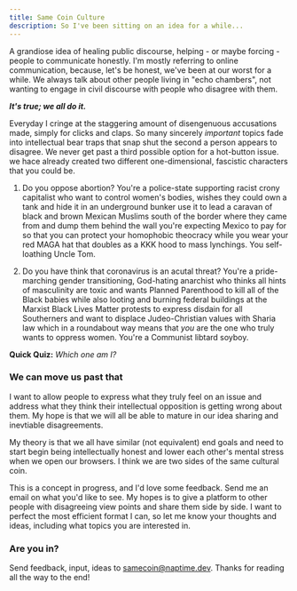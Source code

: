 ```yaml
---
title: Same Coin Culture
description: So I've been sitting on an idea for a while...
---
```


A grandiose idea of healing public discourse, helping - or maybe forcing - people to
communicate honestly. I'm mostly referring to online communication, because, let's be honest,
we've been at our worst for a while. We always talk about other people living in "echo chambers",
not wanting to engage in civil discourse with people who disagree with them.

__*It's true; we all do it.*__

Everyday I cringe at the staggering amount of disengenuous accusations made, simply for clicks and claps.
So many sincerely _important_ topics fade into intellectual bear traps that snap shut the
second a person appears to disagree. We never get past a third possible option for
a hot-button issue. we hace already created two different one-dimensional,
fascistic characters that you could be.

1. Do you oppose abortion? You're a police-state supporting racist crony capitalist who want
to control women's bodies, wishes they could own a tank and hide it in an underground bunker
use it to lead a caravan of black and brown Mexican Muslims south of the border where they came from
and dump them behind the wall you're expecting Mexico to pay for so that you can protect
your homophobic theocracy while you wear your red MAGA hat that doubles as a KKK hood to
mass lynchings. You self-loathing Uncle Tom.

2. Do you have think that coronavirus is an acutal threat? You're a pride-marching gender
transitioning, God-hating anarchist who thinks all hints of masculinity are toxic and wants
Planned Parenthood to kill all of the Black babies while also looting and burning federal
buildings at the Marxist Black Lives Matter protests to express disdain for all Southerners and
want to displace Judeo-Christian values with Sharia law which in a roundabout way means that _you_
are the one who truly wants to oppress women. You're a Communist libtard soyboy.

**Quick Quiz:** _Which one am I?_

### We can move us past that

I want to allow people to express what they truly feel on an issue and address
what they think their intellectual opposition is getting wrong about them. My hope is
that we will all be able to mature in our idea sharing and inevtiable disagreements.

My theory is that we all have similar (not equivalent) end goals and need to start begin being intellectually
honest and lower each other's mental stress when we open our browsers. I think we are two sides of
the same cultural coin.

This is a concept in progress, and I'd love some feedback. Send me an email on what you'd like
to see. My hopes is to give a platform to other people with disagreeing view points and share them
side by side. I want to perfect the most efficient format I can, so let me know your thoughts and ideas,
including what topics you are interested in.

### Are you in?

Send feedback, input, ideas to samecoin@naptime.dev. Thanks for reading all the way to the end!


